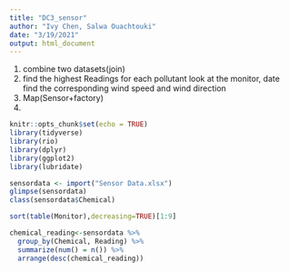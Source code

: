 ```yaml
---
title: "DC3_sensor"
author: "Ivy Chen, Salwa Ouachtouki"
date: "3/19/2021"
output: html_document
---
```


1. combine two datasets(join)
2. find the highest Readings for each pollutant
look at the monitor, date find the corresponding wind speed and wind direction
3. Map(Sensor+factory)
4. 

```r
knitr::opts_chunk$set(echo = TRUE)
library(tidyverse)
library(rio)
library(dplyr)
library(ggplot2)
library(lubridate)

sensordata <- import("Sensor Data.xlsx")
glimpse(sensordata)
class(sensordata$Chemical) 
```
```r
sort(table(Monitor),decreasing=TRUE)[1:9]
```

```r
chemical_reading<-sensordata %>% 
  group_by(Chemical, Reading) %>% 
  summarize(num() = n()) %>%
  arrange(desc(chemical_reading))
```